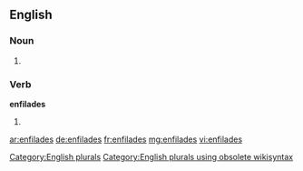 ==English==

===Noun===
{{head|en}}

# {{plural of|enfilade}}

===Verb===
'''enfilades'''

# {{en-third-person singular of|enfilade}}

[[Category:English plurals]][[Category:English plurals using obsolete wikisyntax]]

[[ar:enfilades]]
[[de:enfilades]]
[[fr:enfilades]]
[[mg:enfilades]]
[[vi:enfilades]]